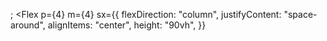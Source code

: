 

<SEO title="FANGA" />;
<Flex
  p={4}
  m={4}
  sx={{
    flexDirection: "column",
    justifyContent: "space-around",
    alignItems: "center",
    height: "90vh",
  }}
>
  <AnimatedTitle />
  <SocialMediaLinks />
</Flex>
